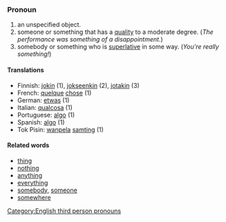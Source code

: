 ===Pronoun===

# an unspecified object.
# someone or something that has a [[quality]] to a moderate degree.  (''The performance was something of a disappointment.'')
# somebody or something who is [[superlative]] in some way.  (''You're really something!'')

====Translations====
*Finnish: [[jokin]] (1), [[jokseenkin]] (2), [[jotakin]] (3)
*French: [[quelque]] [[chose]] (1)
*German: [[etwas]] (1)
*Italian: [[qualcosa]] (1)
*Portuguese: [[algo]] (1)
*Spanish: [[algo]] (1)
*Tok Pisin: [[wanpela]] [[samting]] (1)

====Related words====
*[[thing]]
*[[nothing]]
*[[anything]]
*[[everything]]
*[[somebody]], [[someone]]
*[[somewhere]]

[[Category:English third person pronouns]]